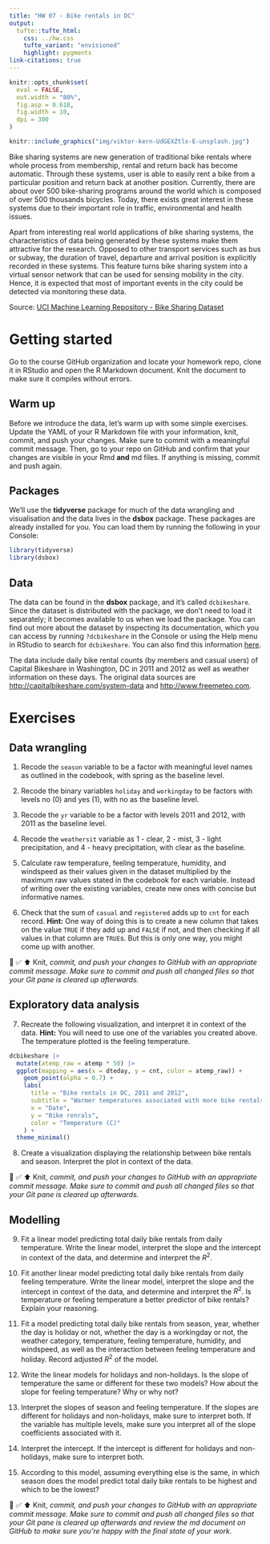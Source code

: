 ```yaml
---
title: "HW 07 - Bike rentals in DC"
output: 
  tufte::tufte_html:
    css: ../hw.css
    tufte_variant: "envisioned"
    highlight: pygments
link-citations: true
---
```


```r
knitr::opts_chunk$set(
  eval = FALSE,
  out.width = "80%",
  fig.asp = 0.618,
  fig.width = 10,
  dpi = 300
)
```

```r
knitr::include_graphics("img/viktor-kern-UdGEXZtlx-E-unsplash.jpg")
```

Bike sharing systems are new generation of traditional bike rentals where whole process from membership, rental and return back has become automatic.
Through these systems, user is able to easily rent a bike from a particular position and return back at another position.
Currently, there are about over 500 bike-sharing programs around the world which is composed of over 500 thousands bicycles.
Today, there exists great interest in these systems due to their important role in traffic, environmental and health issues.

Apart from interesting real world applications of bike sharing systems, the characteristics of data being generated by these systems make them attractive for the research.
Opposed to other transport services such as bus or subway, the duration of travel, departure and arrival position is explicitly recorded in these systems.
This feature turns bike sharing system into a virtual sensor network that can be used for sensing mobility in the city.
Hence, it is expected that most of important events in the city could be detected via monitoring these data.

Source: [UCI Machine Learning Repository - Bike Sharing Dataset](http://archive.ics.uci.edu/ml/datasets/Bike+Sharing+Dataset)

# Getting started

Go to the course GitHub organization and locate your homework repo, clone it in RStudio and open the R Markdown document.
Knit the document to make sure it compiles without errors.

## Warm up

Before we introduce the data, let's warm up with some simple exercises.
Update the YAML of your R Markdown file with your information, knit, commit, and push your changes.
Make sure to commit with a meaningful commit message.
Then, go to your repo on GitHub and confirm that your changes are visible in your Rmd **and** md files.
If anything is missing, commit and push again.

## Packages

We'll use the **tidyverse** package for much of the data wrangling and visualisation and the data lives in the **dsbox** package.
These packages are already installed for you.
You can load them by running the following in your Console:

```r
library(tidyverse)
library(dsbox)
```

## Data

The data can be found in the **dsbox** package, and it's called `dcbikeshare`.
Since the dataset is distributed with the package, we don't need to load it separately; it becomes available to us when we load the package.
You can find out more about the dataset by inspecting its documentation, which you can access by running `?dcbikeshare` in the Console or using the Help menu in RStudio to search for `dcbikeshare`.
You can also find this information [here](https://rstudio-education.github.io/dsbox/reference/dcbikeshare.html).

The data include daily bike rental counts (by members and casual users) of Capital Bikeshare in Washington, DC in 2011 and 2012 as well as weather information on these days.
The original data sources are <http://capitalbikeshare.com/system-data> and <http://www.freemeteo.com>.

# Exercises

## Data wrangling

1.  Recode the `season` variable to be a factor with meaningful level names as outlined in the codebook, with spring as the baseline level.

2.  Recode the binary variables `holiday` and `workingday` to be factors with levels no (0) and yes (1), with no as the baseline level.

3.  Recode the `yr` variable to be a factor with levels 2011 and 2012, with 2011 as the baseline level.

4.  Recode the `weathersit` variable as 1 - clear, 2 - mist, 3 - light precipitation, and 4 - heavy precipitation, with clear as the baseline.

5.  Calculate raw temperature, feeling temperature, humidity, and windspeed as their values given in the dataset multiplied by the maximum raw values stated in the codebook for each variable.
    Instead of writing over the existing variables, create new ones with concise but informative names.

6.  Check that the sum of `casual` and `registered` adds up to `cnt` for each record.
    **Hint:** One way of doing this is to create a new column that takes on the value `TRUE` if they add up and `FALSE` if not, and then checking if all values in that column are `TRUE`s.
    But this is only one way, you might come up with another.

🧶 ✅ ⬆️ Knit, *commit, and push your changes to GitHub with an appropriate commit message. Make sure to commit and push all changed files so that your Git pane is cleared up afterwards.*

## Exploratory data analysis

7.  Recreate the following visualization, and interpret it in context of the data. **Hint:** You will need to use one of the variables you created above. The temperature plotted is the feeling temperature.

```r
dcbikeshare |>
  mutate(atemp_raw = atemp * 50) |>
  ggplot(mapping = aes(x = dteday, y = cnt, color = atemp_raw)) +
    geom_point(alpha = 0.7) +
    labs(
      title = "Bike rentals in DC, 2011 and 2012",
      subtitle = "Warmer temperatures associated with more bike rentals",
      x = "Date",
      y = "Bike renrals",
      color = "Temperature (C)"
    ) +
  theme_minimal()
```

8.  Create a visualization displaying the relationship between bike rentals and season. Interpret the plot in context of the data.

🧶 ✅ ⬆️ Knit, *commit, and push your changes to GitHub with an appropriate commit message. Make sure to commit and push all changed files so that your Git pane is cleared up afterwards.*

## Modelling

9.  Fit a linear model predicting total daily bike rentals from daily temperature.
    Write the linear model, interpret the slope and the intercept in context of the data, and determine and interpret the $R^2$.

10. Fit another linear model predicting total daily bike rentals from daily feeling temperature.
    Write the linear model, interpret the slope and the intercept in context of the data, and determine and interpret the $R^2$.
    Is temperature or feeling temperature a better predictor of bike rentals?
    Explain your reasoning.

11. Fit a model predicting total daily bike rentals from season, year, whether the day is holiday or not, whether the day is a workingday or not, the weather category, temperature, feeling temperature, humidity, and windspeed, as well as the interaction between feeling temperature and holiday.
    Record adjusted $R^2$ of the model.

12. Write the linear models for holidays and non-holidays.
    Is the slope of temperature the same or different for these two models?
    How about the slope for feeling temperature?
    Why or why not?

13. Interpret the slopes of season and feeling temperature.
    If the slopes are different for holidays and non-holidays, make sure to interpret both.
    If the variable has multiple levels, make sure you interpret all of the slope coefficients associated with it.

14. Interpret the intercept.
    If the intercept is different for holidays and non-holidays, make sure to interpret both.

15. According to this model, assuming everything else is the same, in which season does the model predict total daily bike rentals to be highest and which to be the lowest?

🧶 ✅ ⬆️ Knit, *commit, and push your changes to GitHub with an appropriate commit message. Make sure to commit and push all changed files so that your Git pane is cleared up afterwards and review the md document on GitHub to make sure you're happy with the final state of your work.*
